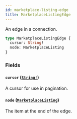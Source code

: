```yaml
---
id: marketplace-listing-edge
title: MarketplaceListingEdge
---
```


An edge in a connection.

```graphql
type MarketplaceListingEdge {
  cursor: String!
  node: MarketplaceListing
}
```

### Fields

#### `cursor` ([`String!`](/docs/api/scalars/string))

A cursor for use in pagination.

#### `node` ([`MarketplaceListing`](/docs/api/objects/marketplace-listing))

The item at the end of the edge.
